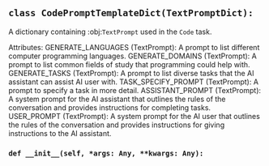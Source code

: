<a id="camel.prompts.code"></a>

<a id="camel.prompts.code.CodePromptTemplateDict"></a>

## `class CodePromptTemplateDict(TextPromptDict):`

A dictionary containing :obj:`TextPrompt` used in the `Code` task.

Attributes:
GENERATE_LANGUAGES (TextPrompt): A prompt to list different computer
programming languages.
GENERATE_DOMAINS (TextPrompt): A prompt to list common fields of study
that programming could help with.
GENERATE_TASKS (TextPrompt): A prompt to list diverse tasks that
the AI assistant can assist AI user with.
TASK_SPECIFY_PROMPT (TextPrompt): A prompt to specify a task in more
detail.
ASSISTANT_PROMPT (TextPrompt): A system prompt for the AI assistant
that outlines the rules of the conversation and provides
instructions for completing tasks.
USER_PROMPT (TextPrompt): A system prompt for the AI user that
outlines the rules of the conversation and provides instructions
for giving instructions to the AI assistant.

<a id="camel.prompts.code.CodePromptTemplateDict.__init__"></a>

### `def __init__(self, *args: Any, **kwargs: Any):`

